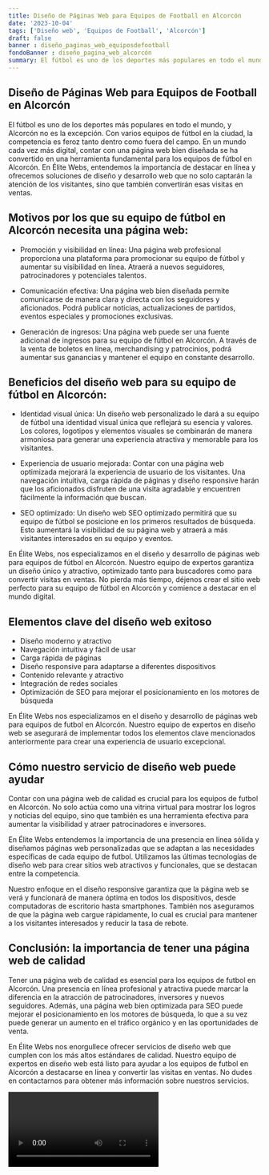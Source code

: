 ```yaml
---
title: Diseño de Páginas Web para Equipos de Football en Alcorcón
date: '2023-10-04'
tags: ['Diseño web', 'Equipos de Football', 'Alcorcón']
draft: false
banner : diseño_paginas_web_equiposdefootball
fondoBanner : diseño_pagina_web_alcorcón
summary: El fútbol es uno de los deportes más populares en todo el mundo, y Alcorcón no es la excepción. Con varios equipos de fútbol en la ciudad, la competencia es feroz tanto dentro como fuera del campo. En un mundo cada vez más digital, contar con una página web bien diseñada se ha convertido en una herramienta fundamental para los equipos de fútbol en Alcorcón. En Élite Webs, entendemos la importancia de destacar en línea y ofrecemos soluciones de diseño y desarrollo web que no solo captarán la atención de los visitantes, sino que también convertirán esas visitas en ventas.
---
```


## Diseño de Páginas Web para Equipos de Football en Alcorcón

El fútbol es uno de los deportes más populares en todo el mundo, y Alcorcón no es la excepción. Con varios equipos de fútbol en la ciudad, la competencia es feroz tanto dentro como fuera del campo. En un mundo cada vez más digital, contar con una página web bien diseñada se ha convertido en una herramienta fundamental para los equipos de fútbol en Alcorcón. En Élite Webs, entendemos la importancia de destacar en línea y ofrecemos soluciones de diseño y desarrollo web que no solo captarán la atención de los visitantes, sino que también convertirán esas visitas en ventas.

## Motivos por los que su equipo de fútbol en Alcorcón necesita una página web:

- Promoción y visibilidad en línea: Una página web profesional proporciona una plataforma para promocionar su equipo de fútbol y aumentar su visibilidad en línea. Atraerá a nuevos seguidores, patrocinadores y potenciales talentos.

- Comunicación efectiva: Una página web bien diseñada permite comunicarse de manera clara y directa con los seguidores y aficionados. Podrá publicar noticias, actualizaciones de partidos, eventos especiales y promociones exclusivas.

- Generación de ingresos: Una página web puede ser una fuente adicional de ingresos para su equipo de fútbol en Alcorcón. A través de la venta de boletos en línea, merchandising y patrocinios, podrá aumentar sus ganancias y mantener el equipo en constante desarrollo.

## Beneficios del diseño web para su equipo de fútbol en Alcorcón:

- Identidad visual única: Un diseño web personalizado le dará a su equipo de fútbol una identidad visual única que reflejará su esencia y valores. Los colores, logotipos y elementos visuales se combinarán de manera armoniosa para generar una experiencia atractiva y memorable para los visitantes.

- Experiencia de usuario mejorada: Contar con una página web optimizada mejorará la experiencia de usuario de los visitantes. Una navegación intuitiva, carga rápida de páginas y diseño responsive harán que los aficionados disfruten de una visita agradable y encuentren fácilmente la información que buscan.

- SEO optimizado: Un diseño web SEO optimizado permitirá que su equipo de fútbol se posicione en los primeros resultados de búsqueda. Esto aumentará la visibilidad de su página web y atraerá a más visitantes interesados en su equipo y eventos.

En Élite Webs, nos especializamos en el diseño y desarrollo de páginas web para equipos de fútbol en Alcorcón. Nuestro equipo de expertos garantiza un diseño único y atractivo, optimizado tanto para buscadores como para convertir visitas en ventas. No pierda más tiempo, déjenos crear el sitio web perfecto para su equipo de fútbol en Alcorcón y comience a destacar en el mundo digital.

<GifSeo />

<Cta />

## Elementos clave del diseño web exitoso

- Diseño moderno y atractivo
- Navegación intuitiva y fácil de usar
- Carga rápida de páginas
- Diseño responsive para adaptarse a diferentes dispositivos
- Contenido relevante y atractivo
- Integración de redes sociales
- Optimización de SEO para mejorar el posicionamiento en los motores de búsqueda

En Élite Webs nos especializamos en el diseño y desarrollo de páginas web para equipos de futbol en Alcorcón. Nuestro equipo de expertos en diseño web se asegurará de implementar todos los elementos clave mencionados anteriormente para crear una experiencia de usuario excepcional.

## Cómo nuestro servicio de diseño web puede ayudar

Contar con una página web de calidad es crucial para los equipos de futbol en Alcorcón. No solo actúa como una vitrina virtual para mostrar los logros y noticias del equipo, sino que también es una herramienta efectiva para aumentar la visibilidad y atraer patrocinadores e inversores.

En Élite Webs entendemos la importancia de una presencia en línea sólida y diseñamos páginas web personalizadas que se adaptan a las necesidades específicas de cada equipo de futbol. Utilizamos las últimas tecnologías de diseño web para crear sitios web atractivos y funcionales, que se destacan entre la competencia.

Nuestro enfoque en el diseño responsive garantiza que la página web se verá y funcionará de manera óptima en todos los dispositivos, desde computadoras de escritorio hasta smartphones. También nos aseguramos de que la página web cargue rápidamente, lo cual es crucial para mantener a los visitantes interesados y reducir la tasa de rebote.

## Conclusión: la importancia de tener una página web de calidad

Tener una página web de calidad es esencial para los equipos de futbol en Alcorcón. Una presencia en línea profesional y atractiva puede marcar la diferencia en la atracción de patrocinadores, inversores y nuevos seguidores. Además, una página web bien optimizada para SEO puede mejorar el posicionamiento en los motores de búsqueda, lo que a su vez puede generar un aumento en el tráfico orgánico y en las oportunidades de venta.

En Élite Webs nos enorgullece ofrecer servicios de diseño web que cumplen con los más altos estándares de calidad. Nuestro equipo de expertos en diseño web está listo para ayudar a los equipos de futbol en Alcorcón a destacarse en línea y convertir las visitas en ventas. No dudes en contactarnos para obtener más información sobre nuestros servicios.

<Video />

<CtaBot job='Equipos de Football' city='Alcorcón'/>

<Gmaps query='Alcorcón+españa+maps' />
